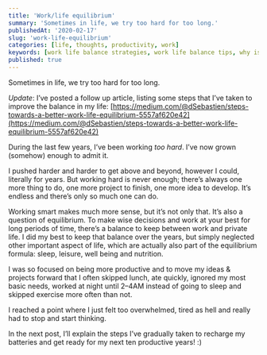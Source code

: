 ```yaml
---
title: 'Work/life equilibrium'
summary: 'Sometimes in life, we try too hard for too long.'
publishedAt: '2020-02-17'
slug: 'work-life-equilibrium'
categories: [life, thoughts, productivity, work]
keywords: [work life balance strategies, work life balance tips, why is work life balance important, healthy work life balance]
published: true
---
```


Sometimes in life, we try too hard for too long.

_Update_: I’ve posted a follow up article, listing some steps that I’ve taken to improve the balance in my life: [https://medium.com/@dSebastien/steps-towards-a-better-work-life-equilibrium-5557af620e42](https://medium.com/@dSebastien/steps-towards-a-better-work-life-equilibrium-5557af620e42)

During the last few years, I’ve been working _too hard_. I’ve now grown (somehow) enough to admit it.

I pushed harder and harder to get above and beyond, however I could, literally for years. But working hard is never enough; there’s always one more thing to do, one more project to finish, one more idea to develop. It’s endless and there’s only so much one can do.

Working smart makes much more sense, but it’s not only that. It’s also a question of equilibrium. To make wise decisions and work at your best for long periods of time, there’s a balance to keep between work and private life. I did my best to keep that balance over the years, but simply neglected other important aspect of life, which are actually also part of the equilibrium formula: sleep, leisure, well being and nutrition.

I was so focused on being more productive and to move my ideas & projects forward that I often skipped lunch, ate quickly, ignored my most basic needs, worked at night until 2–4AM instead of going to sleep and skipped exercise more often than not.

I reached a point where I just felt too overwhelmed, tired as hell and really had to stop and start thinking.

In the next post, I’ll explain the steps I’ve gradually taken to recharge my batteries and get ready for my next ten productive years! :)

<BlogPostSignature />

